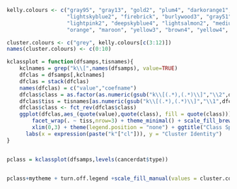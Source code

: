 ```r
kelly.colours <- c("gray95", "gray13", "gold2", "plum4", "darkorange1",
                   "lightskyblue2", "firebrick", "burlywood3", "gray51", "springgreen4",
                   "lightpink2", "deepskyblue4", "lightsalmon2", "mediumpurple4",
                   "orange", "maroon", "yellow3", "brown4", "yellow4", "sienna4", "chocolate", "gray19")

cluster.colours <- c("grey", kelly.colours[c(3:12)])
names(cluster.colours) <- c(0:10)

kclassplot = function(dfsamps,tisnames){
	kclnames = grep("k\\[",names(dfsamps), value=TRUE)
	dfclas = dfsamps[,kclnames]
	dfclas = stack(dfclas)
	names(dfclas) = c("value","coefname")
	dfclas$class = as.factor(as.numeric(gsub("k\\[(.*),(.*)\\]","\\2",dfclas$coefname)))
	dfclas$tiss = tisnames[as.numeric(gsub("k\\[(.*),(.*)\\]","\\1",dfclas$coefname))]
	dfclas$class <- fct_rev(dfclas$class)
	ggplot(dfclas,aes_(quote(value),quote(class), fill = quote(class))) + geom_density_ridges() +
		facet_wrap(. ~ tiss,nrow=3) + theme_minimal() + scale_fill_brewer(palette = "Paired") +
		xlim(0,3) + theme(legend.position = "none") + ggtitle("Class Specific Coefficients") +
	  labs(x = expression(paste("k"["cl"])), y = "Cluster Identity")
}


pclass = kclassplot(dfsamps,levels(cancerdat$type))


pclass+mytheme + turn.off.legend +scale_fill_manual(values = cluster.colours)
```

